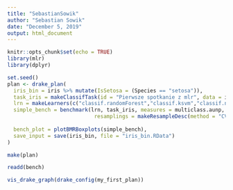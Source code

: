 ```yaml
---
title: "SebastianSowik"
author: "Sebastian Sowik"
date: "December 5, 2019"
output: html_document
---
```


```r
knitr::opts_chunk$set(echo = TRUE)
library(mlr)
library(dplyr)
```

```r

set.seed()
plan <- drake_plan(
  iris_bin = iris %>% mutate(IsSetosa = (Species == "setosa")),
  task_iris = makeClassifTask(id = "Pierwsze spotkanie z mlr", data = iris_bin, target = "IsSetosa"),
  lrn = makeLearners(c("classif.randomForest","classif.ksvm","classif.nnet"), predict.type = "prob"),
  simple_bench = benchmark(lrn, task_iris, measures = multiclass.aunp, 
                            resamplings = makeResampleDesc(method = "CV", iters = 3)),
  
  bench_plot = plotBMRBoxplots(simple_bench),
  save_input = save(iris_bin, file = "iris_bin.RData")
)

make(plan)

readd(bench)
```


```r
vis_drake_graph(drake_config(my_first_plan))
```

